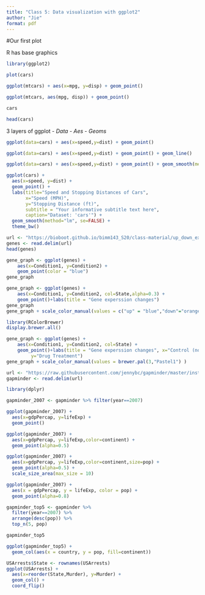 ```yaml
---
title: "Class 5: Data visualization with ggplot2"
author: "Jie"
format: pdf
---
```


#Our first plot

R has base graphics

```r
library(ggplot2)
```


```r
plot(cars)
```
```r
ggplot(mtcars) + aes(x=mpg, y=disp) + geom_point()
```
```r
ggplot(mtcars, aes(mpg, disp)) + geom_point()
```

```r
cars
```

```r
head(cars)
```

3 layers of ggplot - *Data* - *Aes* - *Geoms*

```r
ggplot(data=cars) + aes(x=speed,y=dist) + geom_point()
```

```r
ggplot(data=cars) + aes(x=speed,y=dist) + geom_point() + geom_line()
```

```r
ggplot(data=cars) + aes(x=speed,y=dist) + geom_point() + geom_smooth(method=lm, se=FALSE)
```

```r
ggplot(cars) + 
  aes(x=speed, y=dist) +
  geom_point() +
  labs(title="Speed and Stopping Distances of Cars",
       x="Speed (MPH)", 
       y="Stopping Distance (ft)",
       subtitle = "Your informative subtitle text here",
       caption="Dataset: 'cars'") +
  geom_smooth(method="lm", se=FALSE) +
  theme_bw()
```

```r
url <- "https://bioboot.github.io/bimm143_S20/class-material/up_down_expression.txt"
genes <- read.delim(url)
head(genes)
```

```r
gene_graph <- ggplot(genes) + 
    aes(x=Condition1, y=Condition2) +
    geom_point(color = "blue")
gene_graph
```

```r
gene_graph <- ggplot(genes) + 
    aes(x=Condition1, y=Condition2, col=State,alpha=0.3) +
    geom_point()+labs(title = "Gene experssion changes")
gene_graph
gene_graph + scale_color_manual(values = c("up" = "blue","down"="orange","unchanging"="grey")) 
```

```r
library(RColorBrewer)
display.brewer.all()
```

```r
gene_graph <- ggplot(genes) + 
    aes(x=Condition1, y=Condition2, col=State) +
    geom_point()+labs(title = "Gene experssion changes", x="Control (no drug) ",
         y="Drug Treatment")
gene_graph + scale_color_manual(values = brewer.pal(3,"Pastel1") )
```

```r
url <- "https://raw.githubusercontent.com/jennybc/gapminder/master/inst/extdata/gapminder.tsv"
gapminder <- read.delim(url)

library(dplyr)

gapminder_2007 <- gapminder %>% filter(year==2007)

```

```r
ggplot(gapminder_2007) +
  aes(x=gdpPercap, y=lifeExp) +
  geom_point()
```

```r
ggplot(gapminder_2007) +
  aes(x=gdpPercap, y=lifeExp,color=continent) +
  geom_point(alpha=0.5)
```

```r
ggplot(gapminder_2007) +
  aes(x=gdpPercap, y=lifeExp,color=continent,size=pop) +
  geom_point(alpha=0.5) + 
  scale_size_area(max_size = 10)
```

```r
ggplot(gapminder_2007) + 
  aes(x = gdpPercap, y = lifeExp, color = pop) +
  geom_point(alpha=0.8)
```

```r
gapminder_top5 <- gapminder %>% 
  filter(year==2007) %>% 
  arrange(desc(pop)) %>% 
  top_n(5, pop)

gapminder_top5
```
```r
ggplot(gapminder_top5) + 
  geom_col(aes(x = country, y = pop, fill=continent)) 
```


```r
USArrests$State <- rownames(USArrests)
ggplot(USArrests) +
  aes(x=reorder(State,Murder), y=Murder) +
  geom_col() +
  coord_flip()
```


